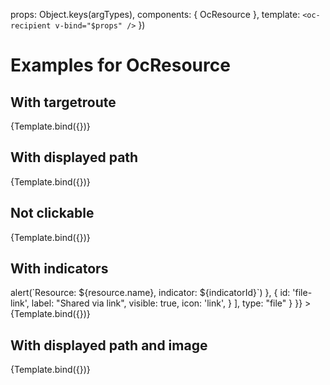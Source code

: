 


<Meta title="Organisms/Resource/Examples" component={OcResource} />

  props: Object.keys(argTypes),
  components: { OcResource },
  template: `<oc-recipient v-bind="$props" />`
})

# Examples for OcResource

## With targetroute

<Canvas>
  <Story
    name="With targetroute"
    args={{
      resource: {
        name: "Documents",
        path: "/Documents",
        icon: "folder",
        indicators: [],
        type: "folder"
      },
      targetRoute: {
        name: "home",
        params: {
          action: "copy"
        },
        query: {
          resource: "notes"
        }
      }
    }}
  >
    {Template.bind({})}
  </Story>
</Canvas>

## With displayed path

<Canvas>
  <Story
    name="With isPathDisplayed"
    args={{
      isPathDisplayed: true,
      resource: {
        name: "notes.txt",
        extension: "txt",
        path: "Documents/notes.txt",
        icon: "text",
        indicators: [],
        type: "file"
      }
    }}
  >
    {Template.bind({})}
  </Story>
</Canvas>

## Not clickable

<Canvas>
  <Story
    name="Not clickable"
    args={{
      isResourceClickable: false,
      resource: {
        name: "notes.txt",
        extension: "txt",
        path: "Documents/notes.txt",
        icon: "text",
        indicators: [],
        type: "file"
      }
    }}
  >
    {Template.bind({})}
  </Story>
</Canvas>

## With indicators

<Canvas>
  <Story
    name="With indicators"
    args={{
      isResourceClickable: false,
      resource: {
        name: "notes.txt",
        extension: "txt",
        path: "Documents/notes.txt",
        icon: "text",
        indicators: [
          {
            id: 'files-sharing',
            label: "Shared with other people",
            visible: true,
            icon: 'group',
            handler: (resource, indicatorId) => alert(`Resource: ${resource.name}, indicator: ${indicatorId}`)
          },
          {
            id: 'file-link',
            label: "Shared via link",
            visible: true,
            icon: 'link',
          }
        ],
        type: "file"
      }
    }}
  >
    {Template.bind({})}
  </Story>
</Canvas>

## With displayed path and image

<Canvas>
  <Story
    name="With isPathDisplayed"
    args={{
      isPathDisplayed: true,
      resource: {
        name: "forest-image-with-filename-with-a-lot-of-characters.jpg",
        extension: "jpg",
        path: "images/nature/forest-image-with-filename-with-a-lot-of-characters.jpg",
        thumbnail: "https://cdn.pixabay.com/photo/2015/09/09/16/05/forest-931706_960_720.jpg",
        indicators: [],
        type: "file",
        opensInNewWindow: true,
      }
    }}
  >
    {Template.bind({})}
  </Story>
</Canvas>
